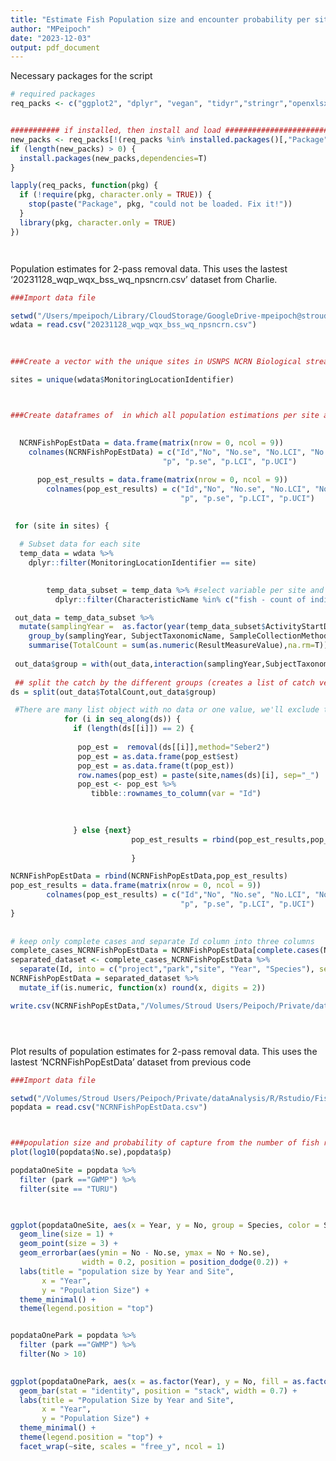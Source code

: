 ```yaml
---
title: "Estimate Fish Population size and encounter probability per site and year"
author: "MPeipoch"
date: "2023-12-03"
output: pdf_document
---
```


Necessary packages for the script
```r
# required packages
req_packs <- c("ggplot2", "dplyr", "vegan", "tidyr","stringr","openxlsx","sf","raster","trend","lubridate","FSA")


########### if installed, then install and load ###################################
new_packs <- req_packs[!(req_packs %in% installed.packages()[,"Package"])]
if (length(new_packs) > 0) {
  install.packages(new_packs,dependencies=T)
}

lapply(req_packs, function(pkg) {
  if (!require(pkg, character.only = TRUE)) {
    stop(paste("Package", pkg, "could not be loaded. Fix it!"))
  }
  library(pkg, character.only = TRUE)
})




```



Population estimates for 2-pass removal data.
This uses the lastest '20231128_wqp_wqx_bss_wq_npsncrn.csv' dataset from Charlie.
```r

###Import data file 

setwd("/Users/mpeipoch/Library/CloudStorage/GoogleDrive-mpeipoch@stroudcenter.org/My Drive/NPS_FishDataAnalysis/")
wdata = read.csv("20231128_wqp_wqx_bss_wq_npsncrn.csv")
  

  
###Create a vector with the unique sites in USNPS NCRN Biological stream survey

sites = unique(wdata$MonitoringLocationIdentifier)



###Create dataframes of  in which all population estimations per site and year is stored with a consistent output format in a single file
  
  
  NCRNFishPopEstData = data.frame(matrix(nrow = 0, ncol = 9))
    colnames(NCRNFishPopEstData) = c("Id","No", "No.se", "No.LCI", "No.UCI",
                                  "p", "p.se", "p.LCI", "p.UCI")

      pop_est_results = data.frame(matrix(nrow = 0, ncol = 9))
        colnames(pop_est_results) = c("Id","No", "No.se", "No.LCI", "No.UCI",
                                      "p", "p.se", "p.LCI", "p.UCI")

  
 for (site in sites) {
  
  # Subset data for each site
  temp_data = wdata %>% 
    dplyr::filter(MonitoringLocationIdentifier == site)

    
        temp_data_subset = temp_data %>% #select variable per site and method 
          dplyr::filter(CharacteristicName %in% c("fish - count of individuals captured by species","fish specimens captured electrofishing pass 1","fish specimens captured electrofishing pass 2"))

 out_data = temp_data_subset %>%
  mutate(samplingYear =  as.factor(year(temp_data_subset$ActivityStartDate))) %>%
    group_by(samplingYear, SubjectTaxonomicName, SampleCollectionMethod.MethodDescriptionText) %>%
    summarise(TotalCount = sum(as.numeric(ResultMeasureValue),na.rm=T))
  
 out_data$group = with(out_data,interaction(samplingYear,SubjectTaxonomicName,sep = "_"))
 
 ## split the catch by the different groups (creates a list of catch vectors)
ds = split(out_data$TotalCount,out_data$group)

 #There are many list object with no data or one value, we'll exclude them from further analysis
            for (i in seq_along(ds)) {
              if (length(ds[[i]]) == 2) {
                
               pop_est =  removal(ds[[i]],method="Seber2")
               pop_est = as.data.frame(pop_est$est)
               pop_est = as.data.frame(t(pop_est))
               row.names(pop_est) = paste(site,names(ds)[i], sep="_")
               pop_est <- pop_est %>%
                  tibble::rownames_to_column(var = "Id")
               

               
              } else {next}
                           pop_est_results = rbind(pop_est_results,pop_est)
                           
                           }

NCRNFishPopEstData = rbind(NCRNFishPopEstData,pop_est_results)
pop_est_results = data.frame(matrix(nrow = 0, ncol = 9))
        colnames(pop_est_results) = c("Id","No", "No.se", "No.LCI", "No.UCI",
                                      "p", "p.se", "p.LCI", "p.UCI")
}
  
  
# keep only complete cases and separate Id column into three columns
complete_cases_NCRNFishPopEstData = NCRNFishPopEstData[complete.cases(NCRNFishPopEstData), ]
separated_dataset <- complete_cases_NCRNFishPopEstData %>%
  separate(Id, into = c("project","park","site", "Year", "Species"), sep = "\\_")
NCRNFishPopEstData = separated_dataset %>%
  mutate_if(is.numeric, function(x) round(x, digits = 2))

write.csv(NCRNFishPopEstData,"/Volumes/Stroud Users/Peipoch/Private/dataAnalysis/R/Rstudio/FishAnalysisNCRN//Datasets/NCRNFishPopEstData.csv") 





```




Plot results of population estimates for 2-pass removal data.
This uses the lastest 'NCRNFishPopEstData' dataset from previous code
```r

###Import data file 

setwd("/Volumes/Stroud Users/Peipoch/Private/dataAnalysis/R/Rstudio/FishAnalysisNCRN//Datasets/")
popdata = read.csv("NCRNFishPopEstData.csv")



###population size and probability of capture from the number of fish removed in k-, 3-, or 2-passes in a closed population.
plot(log10(popdata$No.se),popdata$p)

popdataOneSite = popdata %>%
  filter (park =="GWMP") %>%
  filter(site == "TURU")
  


ggplot(popdataOneSite, aes(x = Year, y = No, group = Species, color = Species)) +
  geom_line(size = 1) +
  geom_point(size = 3) +
  geom_errorbar(aes(ymin = No - No.se, ymax = No + No.se),
                width = 0.2, position = position_dodge(0.2)) +
  labs(title = "population size by Year and Site",
       x = "Year",
       y = "Population Size") +
  theme_minimal() +
  theme(legend.position = "top")


popdataOnePark = popdata %>%
  filter (park =="GWMP") %>%
  filter(No > 10)
  

ggplot(popdataOnePark, aes(x = as.factor(Year), y = No, fill = as.factor(Species))) +
  geom_bar(stat = "identity", position = "stack", width = 0.7) +
  labs(title = "Population Size by Year and Site",
       x = "Year",
       y = "Population Size") +
  theme_minimal() +
  theme(legend.position = "top") +
  facet_wrap(~site, scales = "free_y", ncol = 1)






```
















